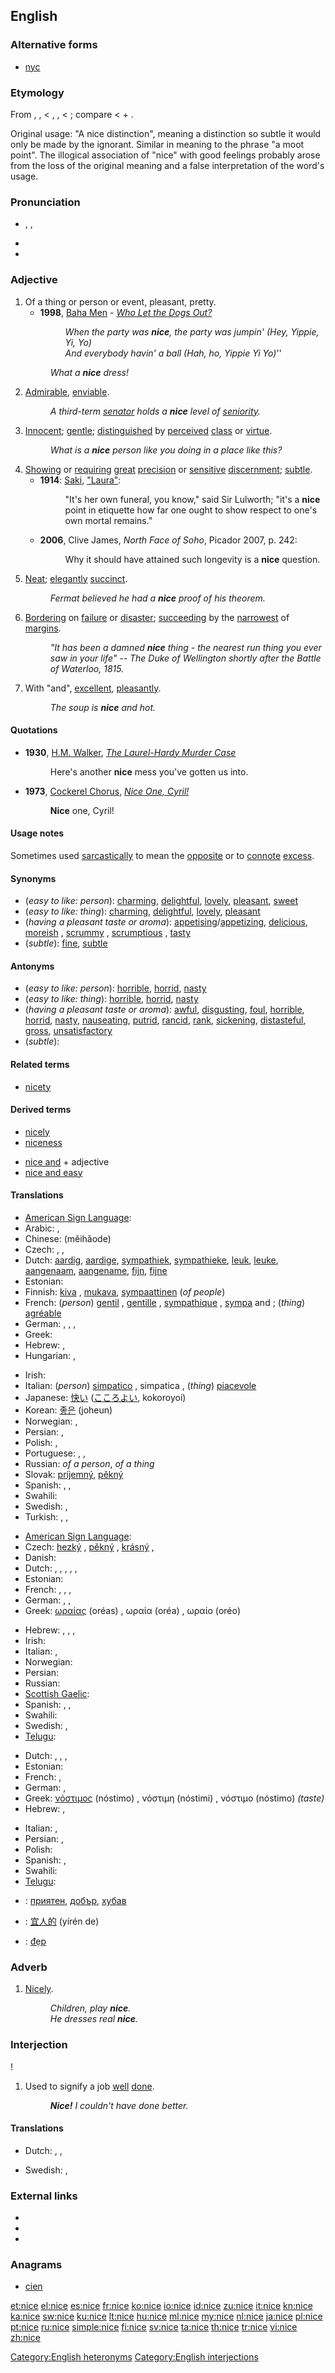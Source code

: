 {{also|Nice}}
==English==

===Alternative forms===
* [[nyc]] {{qualifier|non-standard}}

===Etymology===
From {{etyl|enm}} {{term|nice|lang=enm}}, {{term|nyce}}, {{term|nys}} < {{etyl|fro}} {{term|nice|lang=fro}}, {{term|niche}}, {{term|nisce||simple, foolish, ignorant}} < {{etyl|la}} {{term|nescious||ignorant, not knowing}}; compare {{term|nescire||to know not, be ignorant of}} < {{term|ne||not}} + {{term|scire||to know}}.

Original usage: "A nice distinction", meaning a distinction so subtle it would only be made by the ignorant. Similar in meaning to the phrase "a moot point". The illogical association of "nice" with good feelings probably arose from the loss of the original meaning and a false interpretation of the word's usage.

===Pronunciation===
* {{enPR|nīs}}, {{IPA|/naɪs/}}, {{SAMPA|/naIs/}}
* {{audio|en-us-nice.ogg|Audio (US)}}
* {{rhymes|aɪs}}

===Adjective===
{{en-adj|nic|er}}

# Of a thing or person or event, pleasant, pretty.
#* '''1998''', [[w:Baha Men|Baha Men]] - ''[[w:Who Let the Dogs Out?|Who Let the Dogs Out?]]''
#*: ''When the party was '''nice''', the party was jumpin' (Hey, Yippie, Yi, Yo)''
#*: ''And everybody havin' a ball (Hah, ho, Yippie Yi Yo)''''
#: ''What a '''nice''' dress!''
# [[admirable|Admirable]], [[enviable]].
#: ''A third-term [[senator]] holds a '''nice''' level of [[seniority]].''
# [[innocent|Innocent]]; [[gentle]]; [[distinguished]] by [[perceived]] [[class]] or [[virtue]].
#: ''What is a '''nice''' person like you doing in a place like this?''
# [[show|Showing]] or [[require|requiring]] [[great]] [[precision]] or [[sensitive]] [[discern]]ment; [[subtle]].
#* '''1914''': [[w:Saki|Saki]], [[s:Laura|"Laura"]]:
#*: "It's her own funeral, you know," said Sir Lulworth; "it's a '''nice''' point in etiquette how far one ought to show respect to one's own mortal remains."
#*'''2006''', Clive James, ''North Face of Soho'', Picador 2007, p. 242:
#*:Why it should have attained such longevity is a '''nice''' question.
# [[neat|Neat]]; [[elegantly]] [[succinct]].
#: ''Fermat believed he had a '''nice''' proof of his theorem.''
# [[border|Bordering]] on [[failure]] or [[disaster]]; [[succeed]]ing by the [[narrow]]est of [[margin]]s.
#: ''"It has been a damned '''nice''' thing - the nearest run thing you ever saw in your life" -- The Duke of Wellington shortly after the Battle of Waterloo, 1815.''
# {{colloquial}} With "and", [[excellent]], [[pleasantly]].
#: ''The soup is '''nice''' and hot.''

====Quotations====
* '''1930''', [[w:H.M. Walker|H.M. Walker]], ''[[w:The Laurel-Hardy Murder Case|The Laurel-Hardy Murder Case]]''
*: Here's another '''nice''' mess you've gotten us into.
* '''1973''', [[Cockerel Chorus]], ''[[Cyril Knowles|Nice One, Cyril!]]''
*: '''Nice''' one, Cyril!

====Usage notes====
Sometimes used [[sarcastically]] to mean the [[opposite]] or to [[connote]] [[excess]].

====Synonyms====
* (''easy to like: person''): [[charming]], [[delightful]], [[lovely]], [[pleasant]], [[sweet]]
* (''easy to like: thing''): [[charming]], [[delightful]], [[lovely]], [[pleasant]]
* (''having a pleasant taste or aroma''): [[appetising]]/[[appetizing]], [[delicious]], [[moreish]] {{qualifier|informal}}, [[scrummy]] {{qualifier|slang}}, [[scrumptious]] {{qualifier|slang}}, [[tasty]]
* (''subtle''): [[fine]], [[subtle]]

====Antonyms====
* (''easy to like: person''): [[horrible]], [[horrid]], [[nasty]]
* (''easy to like: thing''): [[horrible]], [[horrid]], [[nasty]]
* (''having a pleasant taste or aroma''): [[awful]], [[disgusting]], [[foul]], [[horrible]], [[horrid]], [[nasty]], [[nauseating]], [[putrid]], [[rancid]], [[rank]], [[sickening]], [[distasteful]], [[gross]], [[unsatisfactory]]
* (''subtle''):

====Related terms====
* [[nicety]]

====Derived terms====
{{rel-top|terms derived from ''nice (adjective)''}}
* [[nicely]]
* [[niceness]]
{{rel-mid}}
* [[nice and]] + adjective
* [[nice and easy]]
{{rel-bottom}}

====Translations====
{{trans-top|easy to like}}
* [[American Sign Language]]: {{tø|ase|OpenB@BasePalm-PalmDown-OpenB@CenterChesthigh-PalmUp OpenB@Finger-PalmDown-OpenB@CenterChesthigh-PalmUp}}
* Arabic: {{Arab|[[حسن]]}} {{IPAchar|(ħássan)}}, {{t-|ar|لطيف|tr=laTiif}}
* Chinese: {{zh-ts|美好的|美好的}} (měihǎode)
* Czech: {{t-|cs|hezký}}, {{t-|cs|příjemný}}, {{t-|cs|milý}}
* Dutch: [[aardig]], [[aardige]], [[sympathiek]], [[sympathieke]], [[leuk]], [[leuke]], [[aangenaam]], [[aangename]], [[fijn]], [[fijne]]
* Estonian: {{t|et|meeldiv}}
* Finnish: [[kiva#Finnish|kiva]] {{qualifier|colloquial}}, [[mukava]], [[sympaattinen]] (''of people'')
* French: (''person'') [[gentil]] {{m}}, [[gentille]] {{f}}, [[sympathique]] {{m|f}}, [[sympa]] {{qualifier|informal}} {{m}} and {{f}}; (''thing'') [[agréable]]
* German: {{t+|de|freundlich}}, {{t+|de|sympathisch}}, {{t+|de|lieb}}, {{t+|de|nett}}
* Greek: {{t+|el|καλός|m|tr=kalós}}
* Hebrew: {{t-|he|נחמד|m|tr=nekhmád}}, {{t|he|נחמדה|f|tr=nekhmadá}}
* Hungarian: {{t+|hu|kellemes}}, {{t+|hu|szép}}
{{trans-mid}}
* Irish: {{t-|ga|deas|xs=Irish}}
* Italian: (''person'') [[simpatico]] {{m}}, simpatica {{f}}, (''thing'') [[piacevole]] {{m|f}}
* Japanese: [[快い]] ([[こころよい]], kokoroyoi)
* Korean: [[좋은]] (joheun)
* Norwegian: {{t|no|hyggelig}}, {{t|no|sympatisk}}
* Persian: {{t|fa|آراسته|tr=ârâsta or ârâste|xs=Persian}}, {{t|fa|دلپذیر|tr=delpazir|xs=Persian}}
* Polish: {{t+|pl|miły}}, {{t+|pl|przyjemny}}
* Portuguese: {{t+|pt|bonito}}, {{t+|pt|agradável}}, {{t+|pt|simpático}}
* Russian: {{t+|ru|милый|tr=mílyj}} ''of a person'', {{t+|ru|приятный|tr=prijátnyj}} ''of a thing''
* Slovak: [[príjemný]], [[pěkný]]
* Spanish: {{t-|es|simpático|m}}, {{t+|es|agradable}}, {{t+|es|amable}}
* Swahili: {{t+|sw|nzuri|xs=Swahili}}
* Swedish: {{t+|sv|vänlig}}, {{t|sv|sympatisk}}
* Turkish: {{t+|tr|hoş}}, {{t+|tr|güzel}}, {{t+|tr|iyi}}
{{trans-bottom}}

{{trans-top|pleasant to look at}}
* [[American Sign Language]]: {{tø|ase|OpenB@BasePalm-PalmDown-OpenB@CenterChesthigh-PalmUp OpenB@Finger-PalmDown-OpenB@CenterChesthigh-PalmUp}}
* Czech: [[hezký]] {{m}}, [[pěkný]] {{m}}, [[krásný]] {{m}},
* Danish: {{t|da|pæn}}
* Dutch: {{t+|nl|aantrekkelijk}}, {{t+|nl|aantrekkelijke}}, {{t+|nl|mooi}}, {{t-|nl|mooie}}, {{t+|nl|knap}}, {{t-|nl|knappe}}
* Estonian: {{t|et|kena}}
* French: {{t+|fr|beau|m}}, {{t+|fr|belle|f}}, {{t+|fr|joli|m}}, {{t+|fr|jolie|f}}
* German: {{t+|de|schön}},  {{t+|de|hübsch}},  {{t+|de|nett}}
* Greek: [[ωραίας]] (oréas) {{m}}, ωραία (oréa) {{f}}, ωραίο (oréo) {{n}}
{{trans-mid}}
* Hebrew: {{t+|he|יפה|m|tr=yafé}}, {{t+|he|יפה|f|tr=yafá}}, {{t|he|נעה|m|tr=na`é}}, {{t|he|נעה|f|tr=na`á}}
* Irish: {{t-|ga|deas|xs=Irish}}
* Italian: {{t+|it|bello|m}}, {{t+|it|bella|f}}
* Norwegian: {{t+|no|pen}}
* Persian: {{t|fa|پسندیده|tr=pasandida or pasandide|xs=Persian}}
* Russian: {{t+|ru|симпатичный|tr=simpatíčnyj}}
* [[Scottish Gaelic]]: {{t|gd|snog}}
* Spanish: {{t+|es|bonito|m}}, {{t+|es|bello|m}},  {{t+|es|lindo}}
* Swahili: {{t+|sw|nzuri|xs=Swahili}}
* Swedish: {{t+|sv|fin}},  {{t+|sv|vacker}}
* [[Telugu]]: {{t|te|ఆకర్షణీయమైన|tr=akarshaniyamaina|sc=Telu}}
{{trans-bottom}}

{{trans-top|having a pleasant taste or aroma}}
* Dutch: {{t+|nl|lekker}}, {{t-|nl|lekkere}}, {{t+|nl|aangenaam}}, {{t+|nl|aangename}}
* Estonian: {{t|et|maitsev}}
* French: {{t+|fr|bon|m}}, {{t+|fr|bonne|f}}
* German: {{t+|de|lecker}}, {{t+|de|angenehm}}
* Greek: [[νόστιμος]] (nóstimo) {{m}}, νόστιμη (nóstimi) {{f}}, νόστιμο (nóstimo) {{n}} ''(taste)''
* Hebrew: {{t|he|נעים|m|tr=na`ím}}, {{t-|he|נעימה|f|tr=ne`imá}}
{{trans-mid}}
* Italian: {{t+|it|buono|m}}, {{t+|it|buona|f}}
* Persian: {{t|fa|خوشمزه|tr=xošmaza or xošmaze|xs=Persian}}, {{t|fa|خوشبو|tr=xošbō|xs=Persian}}
* Polish: {{t+|pl|miły}}
* Spanish: {{t+|es|rico}}, {{t+|es|bueno}}
* Swahili: {{t+|sw|nzuri|xs=Swahili}}
* [[Telugu]]: {{t|te|పసందైన|tr=pasamdaina|sc=Telu}}
{{trans-bottom}}

<!-- Does this really belong here? Doesn't it belong in 'fine' instead?
{{rfc-tsort|unknown line format:  trans-bottom  -- }}
{{trans-top|showing or requiring great precision or sensitive discernment}}
* Dutch: [[fijn]], [[fijne]]
* German: {{t+|de|super}}, {{t+|de|schön}}, {{t+|de|wunderbar}}, {{t+|de|toll}}, {{t+|de|geil}}
* Norwegian: {{t+|no|fin}}
{{trans-mid}}
* Russian: {{t+|ru|тонкий|tr=tónkij}}
* Swahili: {{t+|sw|nzuri|xs=Swahili}}
* Swedish: {{t+|sv|fin}}
{{trans-bottom}} -->

{{checktrans}}
* {{ttbc|bg}}: [[приятен]], [[добър]], [[хубав]]
* {{ttbc|zh}}: [[宜人的]] (yírén de)
* {{ttbc|vi}}: [[đẹp]]

===Adverb===
{{en-adv}}

# {{colloquial}} [[nicely|Nicely]].
#: ''Children, play '''nice'''.''
#: ''He dresses real '''nice'''.''

===Interjection===
{{en-interj}}!

# Used to signify a job [[well]] [[done]].
#: '''''Nice!''' I couldn't have done better.''

====Translations====
{{trans-top}}
* Dutch: {{t+|nl|mooi}}, {{t+|nl|netjes}}, {{t+|nl|goed zo}}
{{trans-mid}}
* Swedish: {{t+|sv|snygg|alt=snyggt}},  {{qualifier|slang}} {{t|sv|najs}}
{{trans-bottom}}

===External links===
* {{R:Webster 1913}}
* {{R:Century 1911}}
* {{R:OneLook}}

===Anagrams===
* [[cien#English|cien]]

[[Category:English heteronyms]]
[[Category:English interjections]]

[[et:nice]]
[[el:nice]]
[[es:nice]]
[[fr:nice]]
[[ko:nice]]
[[io:nice]]
[[id:nice]]
[[zu:nice]]
[[it:nice]]
[[kn:nice]]
[[ka:nice]]
[[sw:nice]]
[[ku:nice]]
[[lt:nice]]
[[hu:nice]]
[[ml:nice]]
[[my:nice]]
[[nl:nice]]
[[ja:nice]]
[[pl:nice]]
[[pt:nice]]
[[ru:nice]]
[[simple:nice]]
[[fi:nice]]
[[sv:nice]]
[[ta:nice]]
[[th:nice]]
[[tr:nice]]
[[vi:nice]]
[[zh:nice]]